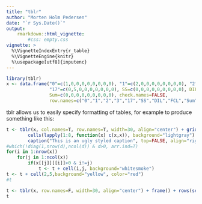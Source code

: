 ```yaml
---
title: "tblr"
author: "Morten Holm Pedersen"
date: "`r Sys.Date()`"
output: 
    rmarkdown::html_vignette:
        #css: empty.css
vignette: >
  %\VignetteIndexEntry{r_table}
  %\VignetteEngine{knitr}
  %\usepackage[utf8]{inputenc}
---
```


```r
library(tblr)
x <- data.frame("0"=c(1,0,0,0,0,0,0,0,0), "1"=c(2,0,0,0,0,0,0,0,0), "2"=c(0,3,0,0,0,0,0,0,0), "3"=c(0,0,0,0,0,0,0,0,0), 
                "17"=c(0,5,0,0,0,0,0,0,0), SS=c(0,0,0,0,0,0,0,0,0), DIL=c(0,0,1,0,0,0,0,0,0), FCL=c(0,0,1,0,0,0,0,0,0), 
                Sum=c(0,0,0,0,0,0,0,0,0), check.names=FALSE,
                row.names=c("0","1","2","3","17","SS","DIL","FCL","Sum"))
```

tblr allows us to easily specify formatting of tables, for example to produce something like this:
```r
t <- tblr(x, col.names=T, row.names=T, width=30, align="center") + grid() + vlines(c(0,3,5,-1)) + hlines(c(0,3,5,-1)) +
        cells(lapply(1:8, function(x) c(x,x)), background="lightgray") + frame() + 
        caption("This is an ugly styled caption", top=FALSE, align="right", color="green", background="pink")
#which(!diag(1,nrow(d),ncol(d)) & d>0, arr.ind=T)
for(i in 1:nrow(x))
    for(j in 1:ncol(x))
        if(x[[j]][[i]]>0 & i!=j)
            t <- t + cell(i,j, background="whitesmoke")
t <- t + cell(2,5,background="yellow", color="red")
#t

t <- tblr(x, row.names=F, width=30, align="center") + frame() + rows(seq(2,nrow(x),2), background="whitesmoke")
t
```
